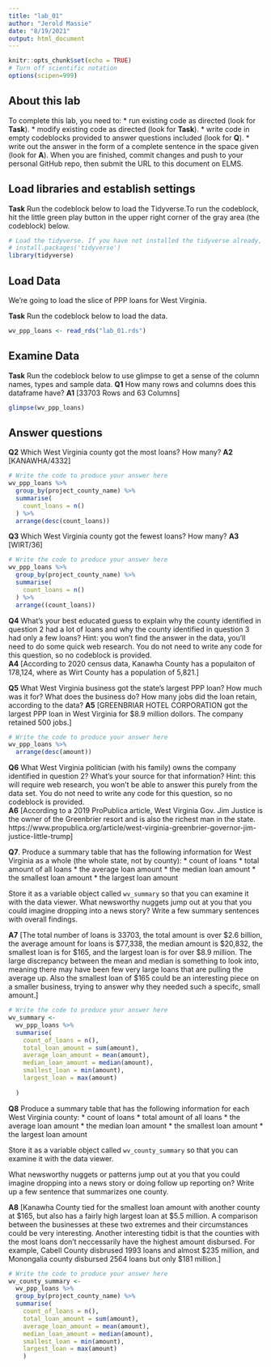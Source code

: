 ```yaml
---
title: "lab_01"
author: "Jerold Massie"
date: "8/19/2021"
output: html_document
---
```


```r
knitr::opts_chunk$set(echo = TRUE)
# Turn off scientific notation
options(scipen=999)
```

## About this lab

To complete this lab, you need to:
* run existing code as directed (look for **Task**). 
* modify existing code as directed (look for **Task**).
* write code in empty codeblocks provided to answer questions included (look for **Q**). 
* write out the answer in the form of a complete sentence in the space given (look for **A**). 
When you are finished, commit changes and push to your personal GitHub repo, then submit the URL to this document on ELMS. 

## Load libraries and establish settings

**Task** Run the codeblock below to load the Tidyverse.To run the codeblock, hit the little green play button in the upper right corner of the gray area (the codeblock) below.

```r


# Load the tidyverse. If you have not installed the tidyverse already, remove the # from the next line and run it first.  
# install.packages('tidyverse')
library(tidyverse)
```

## Load Data 

We're going to load the slice of PPP loans for West Virginia.

**Task** Run the codeblock below to load the data. 

```r
wv_ppp_loans <- read_rds("lab_01.rds")
```

## Examine Data

**Task** Run the codeblock below to use glimpse to get a sense of the column names, types and sample data. 
**Q1** How many rows and columns does this dataframe have?
**A1** [33703 Rows and 63 Columns]

```r
glimpse(wv_ppp_loans)
```

## Answer questions

**Q2** Which West Virginia county got the most loans? How many?
**A2** [KANAWHA/4332]

```r
# Write the code to produce your answer here
wv_ppp_loans %>%
  group_by(project_county_name) %>%
  summarise(
    count_loans = n()
  ) %>%
  arrange(desc(count_loans))
```
**Q3** Which West Virginia county got the fewest loans? How many?
**A3** [WIRT/36]

```r
# Write the code to produce your answer here
wv_ppp_loans %>%
  group_by(project_county_name) %>%
  summarise(
    count_loans = n()
  ) %>%
  arrange((count_loans))
```
**Q4** What's your best educated guess to explain why the county identified in question 2 had a lot of loans and why the county identified in question 3 had only a few loans? Hint: you won't find the answer in the data, you'll need to do some quick web research. You do not need to write any code for this question, so no codeblock is provided.  
**A4** [According to 2020 census data, Kanawha County has a populaiton of 178,124, where as Wirt County has a population of 5,821.]


**Q5** What West Virginia business got the state's largest PPP loan? How much was it for? What does the business do? How many jobs did the loan retain, according to the data?
**A5** [GREENBRIAR HOTEL CORPORATION got the largest PPP loan in West Virginia for $8.9 million dollors. The company retained 500 jobs.]

```r
# Write the code to produce your answer here
wv_ppp_loans %>%
  arrange(desc(amount))
```

**Q6** What West Virginia politician (with his family) owns the company identified in question 2? What's your source for that information? Hint: this will require web research, you won't be able to answer this purely from the data set.  You do not need to write any code for this question, so no codeblock is provided.  
**A6** [According to a 2019 ProPublica article, West Virginia Gov. Jim Justice is the owner of the Greenbrier resort and is also the richest man in the state.
https://www.propublica.org/article/west-virginia-greenbrier-governor-jim-justice-little-trump]

**Q7**. Produce a summary table that has the following information for West Virginia as a whole (the whole state, not by county):
* count of loans
* total amount of all loans
* the average loan amount
* the median loan amount
* the smallest loan amount
* the largest loan amount

Store it as a variable object called `wv_summary` so that you can examine it with the data viewer. What newsworthy nuggets jump out at you that you could imagine dropping into a news story? Write a few summary sentences with overall findings. 

**A7** [The total number of loans is 33703, the total amount is over $2.6 billion, the average amount for loans is $77,338, the median amount is $20,832, the smallest loan is for $165, and the largest loan is for over $8.9 million. The large discrepancy between the mean and median is something to look into, meaning there may have been few very large loans that are pulling the average up. Also the smallest loan of $165 could be an interesting piece on a smaller business, trying to answer why they needed such a specifc, small amount.]
```r
# Write the code to produce your answer here
wv_summary <-
  wv_ppp_loans %>%
  summarise(
    count_of_loans = n(),
    total_loan_amount = sum(amount),
    average_loan_amount = mean(amount),
    median_loan_amount = median(amount),
    smallest_loan = min(amount),
    largest_loan = max(amount)
    
  ) 
```

**Q8** Produce a summary table that has the following information for each West Virginia county:
* count of loans
* total amount of all loans
* the average loan amount
* the median loan amount
* the smallest loan amount
* the largest loan amount

Store it as a variable object called `wv_county_summary` so that you can examine it with the data viewer. 

What newsworthy nuggets or patterns jump out at you that you could imagine dropping into a news story or doing follow up reporting on? Write up a few sentence that summarizes one county. 

**A8** [Kanawha County tied for the smallest loan amount with another county at $165, but also has a fairly high largest loan at $5.5 million. A comparison between the businesses at these two extremes and their circumstances could be very interesting. Another interesting tidbit is that the counties with the most loans don't neccessarily have the highest amount disbursed. For example, Cabell County disbrused 1993 loans and almost $235 million, and Monongalia county disbursed 2564 loans but only $181 million.]
```r
# Write the code to produce your answer here
wv_county_summary <-
  wv_ppp_loans %>%
  group_by(project_county_name) %>%
  summarise(
    count_of_loans = n(),
    total_loan_amount = sum(amount),
    average_loan_amount = mean(amount),
    median_loan_amount = median(amount),
    smallest_loan = min(amount),
    largest_loan = max(amount)
    )
```
